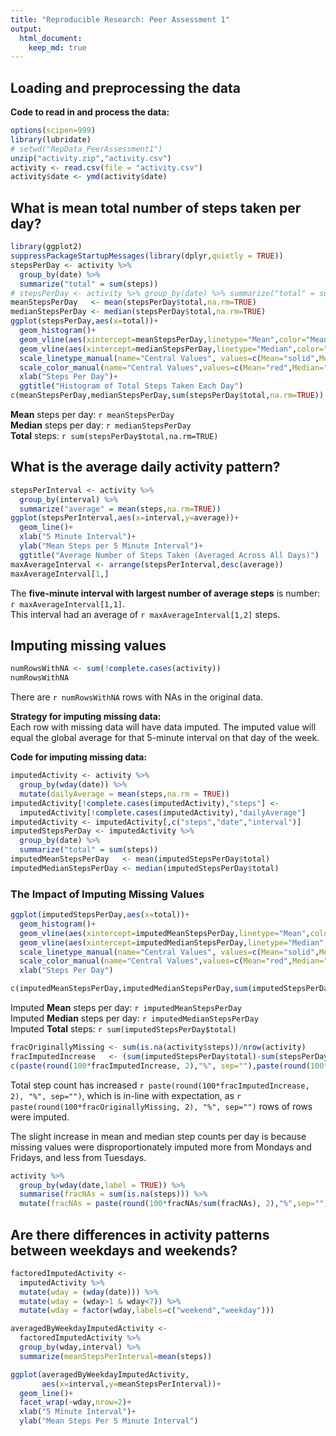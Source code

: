 ```yaml
---
title: "Reproducible Research: Peer Assessment 1"
output: 
  html_document:
    keep_md: true
---
```



## Loading and preprocessing the data
  
  
**Code to read in and process the data:**
```r
options(scipen=999)
library(lubridate)
# setwd("RepData_PeerAssessment1")
unzip("activity.zip","activity.csv")
activity <- read.csv(file = "activity.csv")
activity$date <- ymd(activity$date)
```


## What is mean total number of steps taken per day?
```r
library(ggplot2)
suppressPackageStartupMessages(library(dplyr,quietly = TRUE))
stepsPerDay <- activity %>% 
  group_by(date) %>% 
  summarize("total" = sum(steps))
# stepsPerDay <- activity %>% group_by(date) %>% summarize("total" = sum(steps,na.rm=TRUE))
meanStepsPerDay   <- mean(stepsPerDay$total,na.rm=TRUE)
medianStepsPerDay <- median(stepsPerDay$total,na.rm=TRUE)
ggplot(stepsPerDay,aes(x=total))+
  geom_histogram()+
  geom_vline(aes(xintercept=meanStepsPerDay,linetype="Mean",color="Mean"),show_guide=TRUE)+
  geom_vline(aes(xintercept=medianStepsPerDay,linetype="Median",color="Median"),show_guide=TRUE)+
  scale_linetype_manual(name="Central Values", values=c(Mean="solid",Median="dashed"), guide=FALSE)+
  scale_color_manual(name="Central Values",values=c(Mean="red",Median="cyan"))+
  xlab("Steps Per Day")+
  ggtitle("Histogram of Total Steps Taken Each Day")
c(meanStepsPerDay,medianStepsPerDay,sum(stepsPerDay$total,na.rm=TRUE))
```

**Mean** steps per day: `r meanStepsPerDay`  
**Median** steps per day: `r medianStepsPerDay`  
**Total** steps: `r sum(stepsPerDay$total,na.rm=TRUE)`


## What is the average daily activity pattern?

```r
stepsPerInterval <- activity %>% 
  group_by(interval) %>% 
  summarize("average" = mean(steps,na.rm=TRUE))
ggplot(stepsPerInterval,aes(x=interval,y=average))+
  geom_line()+
  xlab("5 Minute Interval")+
  ylab("Mean Steps per 5 Minute Interval")+
  ggtitle("Average Number of Steps Taken (Averaged Across All Days)")
maxAverageInterval <- arrange(stepsPerInterval,desc(average))
maxAverageInterval[1,]
```

The **five-minute interval with largest number of average steps** is number: `r maxAverageInterval[1,1]`.  
This interval had an average of `r maxAverageInterval[1,2]` steps.  

## Imputing missing values

```r
numRowsWithNA <- sum(!complete.cases(activity))
numRowsWithNA
```

There are `r numRowsWithNA` rows with NAs in the original data.  

**Strategy for imputing missing data:**  
Each row with missing data will have data imputed. The imputed value will equal the global average for that 5-minute interval on that day of the week.

**Code for imputing missing data:**
```r
imputedActivity <- activity %>% 
  group_by(wday(date)) %>% 
  mutate(dailyAverage = mean(steps,na.rm = TRUE))
imputedActivity[!complete.cases(imputedActivity),"steps"] <- 
  imputedActivity[!complete.cases(imputedActivity),"dailyAverage"]
imputedActivity <- imputedActivity[,c("steps","date","interval")]
imputedStepsPerDay <- imputedActivity %>% 
  group_by(date) %>% 
  summarize("total" = sum(steps))
imputedMeanStepsPerDay   <- mean(imputedStepsPerDay$total)
imputedMedianStepsPerDay <- median(imputedStepsPerDay$total)
```

### The Impact of Imputing Missing Values

```r
ggplot(imputedStepsPerDay,aes(x=total))+
  geom_histogram()+
  geom_vline(aes(xintercept=imputedMeanStepsPerDay,linetype="Mean",color="Mean"),show_guide=TRUE)+
  geom_vline(aes(xintercept=imputedMedianStepsPerDay,linetype="Median",color="Median"),show_guide=TRUE)+
  scale_linetype_manual(name="Central Values", values=c(Mean="solid",Median="dashed"), guide=FALSE)+
  scale_color_manual(name="Central Values",values=c(Mean="red",Median="cyan"))+
  xlab("Steps Per Day")

c(imputedMeanStepsPerDay,imputedMedianStepsPerDay,sum(imputedStepsPerDay$total))
```

Imputed **Mean** steps per day: `r imputedMeanStepsPerDay`  
Imputed **Median** steps per day: `r imputedMedianStepsPerDay`  
Imputed **Total** steps: `r sum(imputedStepsPerDay$total)`

```r
fracOriginallyMissing <- sum(is.na(activity$steps))/nrow(activity)
fracImputedIncrease   <- (sum(imputedStepsPerDay$total)-sum(stepsPerDay$total,na.rm=TRUE))/sum(stepsPerDay$total,na.rm=TRUE)
c(paste(round(100*fracImputedIncrease, 2),"%", sep=""),paste(round(100*fracOriginallyMissing, 2), "%", sep=""))
```

Total step count has increased `r paste(round(100*fracImputedIncrease, 2), "%", sep="")`, which is in-line with expectation, as `r paste(round(100*fracOriginallyMissing, 2), "%", sep="")` rows of rows were imputed.  

The slight increase in mean and median step counts per day is because missing values were disproportionately imputed more from Mondays and Fridays, and less from Tuesdays.

```r
activity %>% 
  group_by(wday(date,label = TRUE)) %>% 
  summarise(fracNAs = sum(is.na(steps))) %>% 
  mutate(fracNAs = paste(round(100*fracNAs/sum(fracNAs), 2),"%",sep=""))
```

## Are there differences in activity patterns between weekdays and weekends?

```r
factoredImputedActivity <- 
  imputedActivity %>% 
  mutate(wday = (wday(date))) %>% 
  mutate(wday = (wday>1 & wday<7)) %>% 
  mutate(wday = factor(wday,labels=c("weekend","weekday")))

averagedByWeekdayImputedActivity <- 
  factoredImputedActivity %>% 
  group_by(wday,interval) %>% 
  summarize(meanStepsPerInterval=mean(steps))

ggplot(averagedByWeekdayImputedActivity, 
       aes(x=interval,y=meanStepsPerInterval))+
  geom_line()+
  facet_wrap(~wday,nrow=2)+
  xlab("5 Minute Interval")+
  ylab("Mean Steps Per 5 Minute Interval")
```
